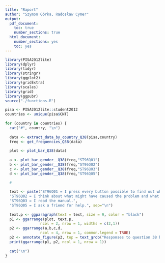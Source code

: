 ---
title: "Raport"
author: "Szymon Górka, Radosław Cymer"
output:
  pdf_document:
    toc: true
    number_sections: true
  html_document:
    number_sections: yes
    toc: yes
---

```{r setup, include=FALSE}

library(PISA2012lite)
library(dplyr)
library(tidyr)
library(stringr)
library(ggplot2)
library(gridExtra)
library(scales)
library(grid)
library(ggpubr)
source("./functions.R")

```

```{r, echo=FALSE, results='asis'}
pisa <- PISA2012lite::student2012
countries <- unique(pisa$CNT)
 
for (country in countries) {
  cat("#", country, "\n") 
  
  data <- extract_data_by_country_Q38(pisa,country) 
  freq <- get_frequencies_Q38(data)
 
  plot <- plot_bar_Q38(data)
  
  a <- plot_bar_gender__Q38(freq,"ST96Q01")
  b <- plot_bar_gender__Q38(freq,"ST96Q02")
  c <- plot_bar_gender__Q38(freq,"ST96Q03")
  d <- plot_bar_gender__Q38(freq,"ST96Q05")

  #
 
  text <- paste("ST96Q01 = I press every button possible to find out what is wrong.",
  "ST96Q02 = I think about what might have caused the problem and what I can do to solve it.",
  "ST96Q03 = I read the manual.",
  "ST96Q05 = I ask a friend for help.", sep="\n")
  
  text.p <- ggparagraph(text = text, size = 9, color = "black")
  p1 <- ggarrange(plot, text.p,
                ncol = 2, nrow = 1, widths = c(2,1))
  p2 <- ggarrange(a,b,c,d,
                ncol = 4, nrow = 1, common.legend = TRUE) 
  p2 <- annotate_figure(p2, top = text_grob("Responses to question 38 by gender"))
  print(ggarrange(p1, p2, ncol = 1, nrow = 1))
  
  cat("\n")
}

```
